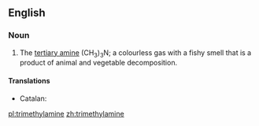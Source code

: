 ==English==
{{wikipedia}}

===Noun===
{{en-noun|head=[[trimethyl]][[amine]]|~}}

# {{context|organic compound|lang=en}} The [[tertiary amine]] (CH<sub>3</sub>)<sub>3</sub>N; a colourless gas with a fishy smell that is a product of animal and vegetable decomposition.

====Translations====
{{trans-top|(CH<sub>3</sub>)<sub>3</sub>N}}
* Catalan: {{t-|ca|trimetilamina|f}}
{{trans-mid}}
{{trans-bottom}}

[[pl:trimethylamine]]
[[zh:trimethylamine]]